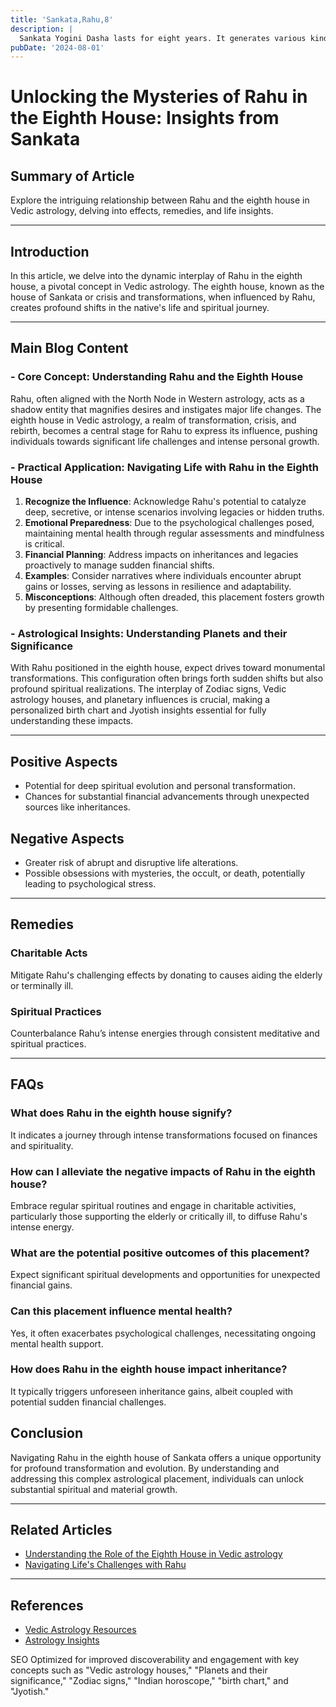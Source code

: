 ```yaml
---
title: 'Sankata,Rahu,8'
description: |
  Sankata Yogini Dasha lasts for eight years. It generates various kinds of suffering related to money, power, business, and family.
pubDate: '2024-08-01'
---
```


# Unlocking the Mysteries of Rahu in the Eighth House: Insights from Sankata

## Summary of Article
Explore the intriguing relationship between Rahu and the eighth house in Vedic astrology, delving into effects, remedies, and life insights.

---

## Introduction
In this article, we delve into the dynamic interplay of Rahu in the eighth house, a pivotal concept in Vedic astrology. The eighth house, known as the house of Sankata or crisis and transformations, when influenced by Rahu, creates profound shifts in the native's life and spiritual journey.

---

## Main Blog Content

### - Core Concept: Understanding Rahu and the Eighth House
Rahu, often aligned with the North Node in Western astrology, acts as a shadow entity that magnifies desires and instigates major life changes. The eighth house in Vedic astrology, a realm of transformation, crisis, and rebirth, becomes a central stage for Rahu to express its influence, pushing individuals towards significant life challenges and intense personal growth.

### - Practical Application: Navigating Life with Rahu in the Eighth House
1. **Recognize the Influence**: Acknowledge Rahu's potential to catalyze deep, secretive, or intense scenarios involving legacies or hidden truths.
2. **Emotional Preparedness**: Due to the psychological challenges posed, maintaining mental health through regular assessments and mindfulness is critical.
3. **Financial Planning**: Address impacts on inheritances and legacies proactively to manage sudden financial shifts.
4. **Examples**: Consider narratives where individuals encounter abrupt gains or losses, serving as lessons in resilience and adaptability.
5. **Misconceptions**: Although often dreaded, this placement fosters growth by presenting formidable challenges.

### - Astrological Insights: Understanding Planets and their Significance
With Rahu positioned in the eighth house, expect drives toward monumental transformations. This configuration often brings forth sudden shifts but also profound spiritual realizations. The interplay of Zodiac signs, Vedic astrology houses, and planetary influences is crucial, making a personalized birth chart and Jyotish insights essential for fully understanding these impacts.

---

## Positive Aspects
- Potential for deep spiritual evolution and personal transformation.
- Chances for substantial financial advancements through unexpected sources like inheritances.

## Negative Aspects
- Greater risk of abrupt and disruptive life alterations.
- Possible obsessions with mysteries, the occult, or death, potentially leading to psychological stress.

---

## Remedies
### Charitable Acts
Mitigate Rahu's challenging effects by donating to causes aiding the elderly or terminally ill.
### Spiritual Practices
Counterbalance Rahu’s intense energies through consistent meditative and spiritual practices.

---

## FAQs
### What does Rahu in the eighth house signify?
It indicates a journey through intense transformations focused on finances and spirituality.
### How can I alleviate the negative impacts of Rahu in the eighth house?
Embrace regular spiritual routines and engage in charitable activities, particularly those supporting the elderly or critically ill, to diffuse Rahu's intense energy.
### What are the potential positive outcomes of this placement?
Expect significant spiritual developments and opportunities for unexpected financial gains.
### Can this placement influence mental health?
Yes, it often exacerbates psychological challenges, necessitating ongoing mental health support.
### How does Rahu in the eighth house impact inheritance?
It typically triggers unforeseen inheritance gains, albeit coupled with potential sudden financial challenges.

## Conclusion
Navigating Rahu in the eighth house of Sankata offers a unique opportunity for profound transformation and evolution. By understanding and addressing this complex astrological placement, individuals can unlock substantial spiritual and material growth.

---

## Related Articles
- [Understanding the Role of the Eighth House in Vedic astrology](link)
- [Navigating Life's Challenges with Rahu](link)

---

## References
- [Vedic Astrology Resources](https://www.vedicastrology.com)
- [Astrology Insights](https://www.astrology.com/rahu-ketu)

SEO Optimized for improved discoverability and engagement with key concepts such as "Vedic astrology houses," "Planets and their significance," "Zodiac signs," "Indian horoscope," "birth chart," and "Jyotish."